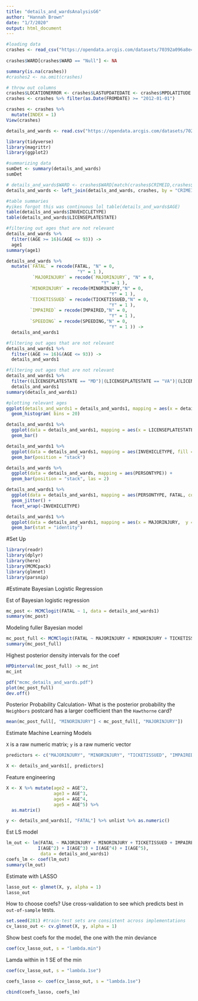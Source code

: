 ```yaml
---
title: "details_and_wardsAnalysisG6"
author: "Hannah Brown"
date: "1/7/2020"
output: html_document
---
```


```r
#loading data
crashes <- read_csv("https://opendata.arcgis.com/datasets/70392a096a8e431381f1f692aaa06afd_24.csv")
  
crashes$WARD[crashes$WARD == "Null"] <- NA

summary(is.na(crashes))
#crashes2 <- na.omit(crashes)

# throw out columns
crashes$LOCATIONERROR <- crashes$LASTUPDATEDATE <- crashes$MPDLATITUDE <- crashes$MPDLONGITUDE <- crashes$MPDGEOX <- crashes$MPDGEOY <- crashes$STREETSEGID <- crashes$ROADWAYSEGID <- crashes$MAR_ADDRESS <- crashes$TODATE <- crashes$FATALPASSENGER <- crashes$MAJORINJURIESPASSENGER <- crashes$UNKNOWNINJURIESPASSENGER <- NULL
crashes <- crashes %>% filter(as.Date(FROMDATE) >= "2012-01-01")

crashes <- crashes %>%
  mutate(INDEX = 1)
View(crashes)

details_and_wards <- read.csv("https://opendata.arcgis.com/datasets/70248b73c20f46b0a5ee895fc91d6222_25.csv")
```

```r
library(tidyverse)
library(magrittr)
library(ggplot2)
```


```r
#summarizing data
sumDet <- summary(details_and_wards)
sumDet
```

```r
# details_and_wards$WARD <- crashes$WARD[match(crashes$CRIMEID,crashes$CRIMEID), all = FALSE];
details_and_wards <- left_join(details_and_wards, crashes, by = "CRIMEID")
```


```r
#table summaries
#yikes forgot this was continuous lol table(details_and_wards$AGE)
table(details_and_wards$INVEHICLETYPE)
table(details_and_wards$LICENSEPLATESTATE)
```

```r
#filtering out ages that are not relevant
details_and_wards %>% 
  filter((AGE >= 16)&(AGE <= 93)) ->
  age1
summary(age1)
```

```r
details_and_wards %>% 
  mutate(`FATAL` = recode(FATAL, "N" = 0, 
                           "Y" = 1 ),
          `MAJORINJURY` = recode(`MAJORINJURY`, "N" = 0, 
                                    "Y" = 1 ),
         `MINORINJURY` = recode(MINORINJURY,"N" = 0, 
                                       "Y" = 1 ),
         `TICKETISSUED` = recode(TICKETISSUED,"N" = 0, 
                                       "Y" = 1 ),
         `IMPAIRED` = recode(IMPAIRED,"N" = 0, 
                                       "Y" = 1 ),
         `SPEEDING` = recode(SPEEDING,"N" = 0, 
                                       "Y" = 1 )) ->
  details_and_wards1
```

```r
#filtering out ages that are not relevant
details_and_wards1 %>% 
  filter((AGE >= 16)&(AGE <= 93)) ->
  details_and_wards1
```

```r
#filtering out ages that are not relevant
details_and_wards1 %>% 
  filter((LICENSEPLATESTATE == "MD")|(LICENSEPLATESTATE == "VA")|(LICENSEPLATESTATE == "DC")) ->
  details_and_wards1
summary(details_and_wards1)
```

```r
#plotting relevant ages
ggplot(details_and_wards1 = details_and_wards1, mapping = aes(x = details_and_wards1$AGE, fill = details_and_wards1$LICENSEPLATESTATE)) +
  geom_histogram( bins = 20)
```

```r
details_and_wards1 %>% 
  ggplot(data = details_and_wards1, mapping = aes(x = LICENSEPLATESTATE)) +
  geom_bar()
```

```r
details_and_wards1 %>% 
  ggplot(data = details_and_wards1, mapping = aes(INVEHICLETYPE, fill = FATAL), par(las = 2)) +
  geom_bar(position = "stack")
```

```r
details_and_wards %>% 
  ggplot(data = details_and_wards, mapping = aes(PERSONTYPE)) +
  geom_bar(position = "stack", las = 2)
```


```r
details_and_wards1 %>% 
  ggplot(data = details_and_wards1, mapping = aes(PERSONTYPE, FATAL, color = LICENSEPLATESTATE)) +
  geom_jitter() +
  facet_wrap(~INVEHICLETYPE)
```


```r
details_and_wards1 %>% 
  ggplot(data = details_and_wards1, mapping = aes(x = MAJORINJURY,  y = AGE, color = IMPAIRED)) +
  geom_bar(stat = "identity")
```



#Set Up
```r
library(readr)
library(dplyr)
library(here)
library(MCMCpack)
library(glmnet)
library(parsnip)
```

#Estimate Bayesian Logistic Regression

Est of Bayesian logistic regression
```r
mc_post <- MCMClogit(FATAL ~ 1, data = details_and_wards1)
summary(mc_post)
```

Modeling fuller Bayesian model
```r
mc_post_full <- MCMClogit(FATAL ~ MAJORINJURY + MINORINJURY + TICKETISSUED + IMPAIRED + SPEEDING + AGE, data = details_and_wards1, burnin = 500, mcmc = 2000, thin = 2)
summary(mc_post_full)
```

Highest posterior density intervals for the coef
```r
HPDinterval(mc_post_full) -> mc_int
mc_int
```

```r
pdf("mcmc_details_and_wards.pdf")
plot(mc_post_full)
dev.off()
```

Posterior Probability Calculation- What is the posterior probability the `Neighbors` postcard has a larger coefficient than the `Hawthorne` card?
```r
mean(mc_post_full[, "MINORINJURY"] < mc_post_full[, "MAJORINJURY"])
```

Estimate Machine Learning Models

`X` is a raw numeric matrix; `y` is a raw numeric vector
```r
predictors <- c("MAJORINJURY", "MINORINJURY", "TICKETISSUED", "IMPAIRED", "SPEEDING", "AGE")

X <- details_and_wards1[, predictors]
```

Feature engineering
```r
X <- X %>% mutate(age2 = AGE^2,
                  age3 = AGE^3,
                  age4 = AGE^4,
                  age5 = AGE^5) %>%
  as.matrix()

y <- details_and_wards1[, "FATAL"] %>% unlist %>% as.numeric()
```

Est LS model
```r
lm_out <- lm(FATAL ~ MAJORINJURY + MINORINJURY + TICKETISSUED + IMPAIRED + SPEEDING + AGE + 
            I(AGE^2) + I(AGE^3) + I(AGE^4) + I(AGE^5),
             data = details_and_wards1)
coefs_lm <- coef(lm_out)
summary(lm_out)
```

Estimate with LASSO
```r
lasso_out <- glmnet(X, y, alpha = 1)
lasso_out
```

How to choose coefs? Use cross-validation to see which predicts best in `out-of-sample` tests. 
```r
set.seed(281) #train-test sets are consistent across implementations
cv_lasso_out <- cv.glmnet(X, y, alpha = 1)
```

Show best coefs for the model, the one with the min deviance
```r
coef(cv_lasso_out, s = "lambda.min")
```

Lamda within in 1 SE of the min
```r
coef(cv_lasso_out, s = "lambda.1se")
```

```r
coefs_lasso <- coef(cv_lasso_out, s = "lambda.1se")
```

```r
cbind(coefs_lasso, coefs_lm)
```



